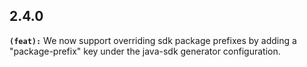 ## 2.4.0
**`(feat):`** We now support overriding sdk package prefixes by adding a "package-prefix" key under the java-sdk generator 
configuration.


